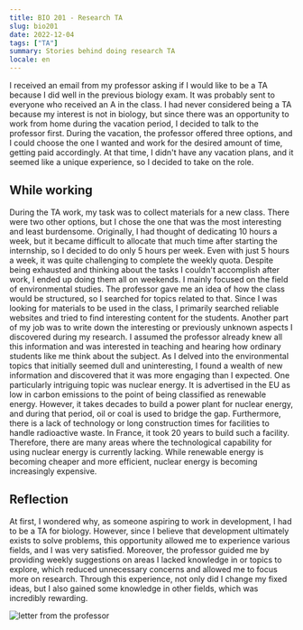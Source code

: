 ```yaml
---
title: BIO 201 - Research TA
slug: bio201
date: 2022-12-04
tags: ["TA"]
summary: Stories behind doing research TA
locale: en
---
```



I received an email from my professor asking if I would like to be a TA because I did well in the previous biology exam. It was probably sent to everyone who received an A in the class. I had never considered being a TA because my interest is not in biology, but since there was an opportunity to work from home during the vacation period, I decided to talk to the professor first. During the vacation, the professor offered three options, and I could choose the one I wanted and work for the desired amount of time, getting paid accordingly. At that time, I didn't have any vacation plans, and it seemed like a unique experience, so I decided to take on the role.

## While working

During the TA work, my task was to collect materials for a new class. There were two other options, but I chose the one that was the most interesting and least burdensome. Originally, I had thought of dedicating 10 hours a week, but it became difficult to allocate that much time after starting the internship, so I decided to do only 5 hours per week. Even with just 5 hours a week, it was quite challenging to complete the weekly quota. Despite being exhausted and thinking about the tasks I couldn't accomplish after work, I ended up doing them all on weekends. I mainly focused on the field of environmental studies. The professor gave me an idea of how the class would be structured, so I searched for topics related to that. Since I was looking for materials to be used in the class, I primarily searched reliable websites and tried to find interesting content for the students. Another part of my job was to write down the interesting or previously unknown aspects I discovered during my research. I assumed the professor already knew all this information and was interested in teaching and hearing how ordinary students like me think about the subject. As I delved into the environmental topics that initially seemed dull and uninteresting, I found a wealth of new information and discovered that it was more engaging than I expected. One particularly intriguing topic was nuclear energy. It is advertised in the EU as low in carbon emissions to the point of being classified as renewable energy. However, it takes decades to build a power plant for nuclear energy, and during that period, oil or coal is used to bridge the gap. Furthermore, there is a lack of technology or long construction times for facilities to handle radioactive waste. In France, it took 20 years to build such a facility. Therefore, there are many areas where the technological capability for using nuclear energy is currently lacking. While renewable energy is becoming cheaper and more efficient, nuclear energy is becoming increasingly expensive.

## Reflection

At first, I wondered why, as someone aspiring to work in development, I had to be a TA for biology. However, since I believe that development ultimately exists to solve problems, this opportunity allowed me to experience various fields, and I was very satisfied. Moreover, the professor guided me by providing weekly suggestions on areas I lacked knowledge in or topics to explore, which reduced unnecessary concerns and allowed me to focus more on research. Through this experience, not only did I change my fixed ideas, but I also gained some knowledge in other fields, which was incredibly rewarding.

<Image 
  src={LetterImg} 
  alt="letter from the professor"
  caption="Letter from the professor"
  width={400}
  height={500}
/>

